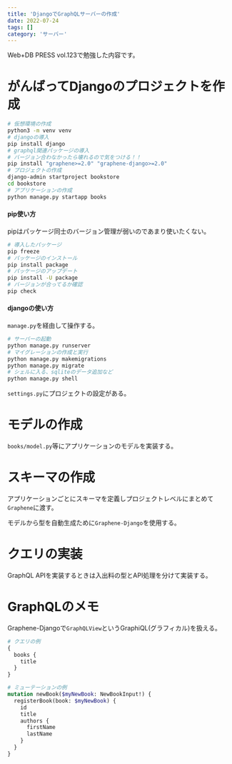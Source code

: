 ```yaml
---
title: 'DjangoでGraphQLサーバーの作成'
date: 2022-07-24
tags: []
category: 'サーバー'
---
```


Web+DB PRESS vol.123で勉強した内容です。

# がんばってDjangoのプロジェクトを作成

```bash
# 仮想環境の作成
python3 -m venv venv
# djangoの導入
pip install django
# graphql関連パッケージの導入
# バージョン合わなかったら壊れるので気をつける！！
pip install "graphene>=2.0" "graphene-django>=2.0"
# プロジェクトの作成
django-admin startproject bookstore
cd bookstore
# アプリケーションの作成
python manage.py startapp books
```

#### pip使い方

pipはパッケージ同士のバージョン管理が弱いのであまり使いたくない。

```bash
# 導入したパッケージ
pip freeze
# パッケージのインストール
pip install package
# パッケージのアップデート
pip install -U package
# バージョンが合ってるか確認
pip check
```

#### djangoの使い方

`manage.py`を経由して操作する。

```bash
# サーバーの起動
python manage.py runserver
# マイグレーションの作成と実行
python manage.py makemigrations
python manage.py migrate
# シェルに入る、sqliteのデータ追加など
python manage.py shell
```

`settings.py`にプロジェクトの設定がある。

# モデルの作成

`books/model.py`等にアプリケーションのモデルを実装する。

# スキーマの作成

アプリケーションごとにスキーマを定義しプロジェクトレベルにまとめて`Graphene`に渡す。

モデルから型を自動生成ために`Graphene-Django`を使用する。

# クエリの実装

GraphQL APIを実装するときは入出料の型とAPI処理を分けて実装する。

# GraphQLのメモ

Graphene-Djangoで`GraphQLView`というGraphiQL(グラフィカル)を扱える。

```graphql
# クエリの例
{
  books {
    title
  }
}

# ミューテーションの例
mutation newBook($myNewBook: NewBookInput!) {
  registerBook(book: $myNewBook) {
    id
    title
    authors {
      firstName
      lastName
    }
  }
}
```

